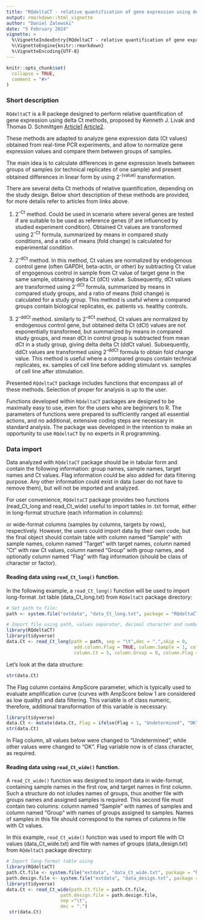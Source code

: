```yaml
---
title: "RQdeltaCT - relative quantification of gene expression using delta Ct methods"
output: rmarkdown::html_vignette
author: "Daniel Zalewski"
date: "5 February 2024"
vignette: >
  %\VignetteIndexEntry{RQdeltaCT - relative quantification of gene expression using delta Ct methods}
  %\VignetteEngine{knitr::rmarkdown}
  %\VignetteEncoding{UTF-8}
---
```


```r
knitr::opts_chunk$set(
  collapse = TRUE,
  comment = "#>"
)
```

### Short description
`RQdeltaCT` is a R packege designed to perform relative quantification of gene expression using delta Ct methods, proposed by Kenneth J. Livak and Thomas D. Schmittgen  [Article1](https://www.sciencedirect.com/science/article/pii/S1046202301912629?via%3Dihub) [Article2](https://www.nature.com/articles/nprot.2008.73).

These methods are adapted to analyze gene expression data (Ct values) obtained from real-time PCR experiments, and allow to normalize gene expression values and compare them between groups of samples.

The main idea is to calculate differences in gene expression levels between groups of samples (or technical replicates of one sample) and present obtained differences in linear form by using 2^-(value)^ transformation.  

There are several delta Ct methods of relative quantification, depending on the study design. Below short description of these methods are provided, for more details refer to articles from links above.

1. 2^-Ct^ method. Could be used in scenario where several genes are tested if are suitable to be used as reference genes (if are influenced by studied experiment condition). Obtained Ct values are transformed using 2^-Ct^ formula, summarized by means in compared study conditions, and a ratio of means (fold change) is calculated for experimental condition.

2. 2^-dCt^ method. In this method, Ct values are normalized by endogenous control gene (often GAPDH, beta-actin, or other) by subtracting Ct value of engogenous control in sample from Ct value of target gene in the same sample, obtaining delta Ct (dCt) value. Subsequently, dCt values are transformed using 2^-dCt^ formula, summarized by means in compared study groups, and a ratio of means (fold change) is calculated for a study group. This method is useful where a compared groups contain biological replicates, ex. patients vs. healthy controls.  

3. 2^-ddCt^ method. similarly to 2^-dCt^ method, Ct values are normalized by endogenous control gene, but obtained delta Ct (dCt) values are not exponentially transformed, but summarized by means in compared study groups, and mean dCt in control group is subtracted from mean dCt in a study group, giving delta delta Ct (ddCt value). Subsequently, ddCt values are transformed using 2^-ddCt^ formula to obtain fold change value. This method is useful where a compared groups contain technical replicates, ex. samples of cell line before adding stimulant vs. samples of cell line after stimulation.

Presented `RQdeltaCT` package includes functions that encompass all of these methods. Selection of proper for analysis is up to the user.  

Functions developed within `RQdeltaCT` packages are designed to be maximally easy to use, even for the users who are beginners to R. The parameters of functions were prepared to sufficiently ranged all essential actions, and no additional, extensive coding steps are necessary in standard analysis. The package was developed in the intention to make an opportunity to use `RQdeltaCT` by no experts in R programming.

### Data import
Data analyzed with `RQdeltaCT` package should be in tabular form and contain the following information: group names, sample names, target names and Ct values. Flag information could be also added for data filtering purpose. Any other information could exist in data (user do not have to remove them), but will not be imported and analyzed.  

For user convenience, `RQdeltaCT` package provides two functions (read_Ct_long and read_Ct_wide) useful to import tables in .txt format, either in long-format structure (each information in columns):





or wide-format columns (samples by columns, targets by rows), respectively. However, the users could import data by their own code, but the final object should contain table with column named "Sample" with sample names, column named "Target" with target names, column named "Ct" with raw Ct values, column named "Group" with group names, and optionally column named "Flag" with flag information (should be class of character or factor).

#### Reading data using `read_Ct_long()` function.

In the following example, a `read_Ct_long()` function will be used to import long-format .txt table (data_Ct_long.txt) from `RQdeltaCt` package directory:

```r
# Set path to file:
path <- system.file("extdata", "data_Ct_long.txt", package = "RQdeltaCT")

# Import file using path, values separator, decimal character and number of necessary columns:
library(RQdeltaCT)
library(tidyverse)
data.Ct <- read_Ct_long(path = path, sep = "\t",dec = ".",skip = 0,
                         add.column.Flag = TRUE, column.Sample = 1, column.Target = 2,
                         column.Ct = 5, column.Group = 9, column.Flag = 4)

```
Let's look at the data structure:
```r
str(data.Ct)
```


The Flag column contains AmpScore parameter, which is typically used to evaluate amplification curve (curves with AmpScore below 1 are considered as low quality) and data filtering. This variable is of class numeric, therefore, additional transformation of this variable is necessary:

```r
library(tidyverse)
data.Ct <- mutate(data.Ct, Flag = ifelse(Flag < 1, "Undetermined", "OK"))
str(data.Ct)
```

In Flag column, all values below were changed to "Undetermined", while other values were changed to "OK". Flag variable now is of class character, as required.

#### Reading data using `read_Ct_wide()` function.

A `read_Ct_wide()` function was designed to import data in wide-format, containing sample names in the first row, and target names in first column. Such a structure do not icludes names of groups, thus another file with groups names and assigned samples is required. This second file must contain two columns: column named "Sample" with names of samples and column named "Group" with names of groups assigned to samples. Names of samples in this file should correspond to the names of columns in file with Ct values.

In this example, `read_Ct_wide()` function was used to import file with Ct values (data_Ct_wide.txt) and file with names of groups (data_design.txt) from `RQdeltaCt` package directory:

```r
# Import long-format table using 
library(RQdeltaCT)
path.Ct.file <- system.file("extdata", "data_Ct_wide.txt", package = "RQdeltaCT")
path.design.file <- system.file("extdata", "data_design.txt", package = "RQdeltaCT")
library(tidyverse)
data.Ct <- read_Ct_wide(path.Ct.file = path.Ct.file,
                    path.design.file = path.design.file,
                    sep ="\t",
                    dec = ".")
 str(data.Ct)

```








